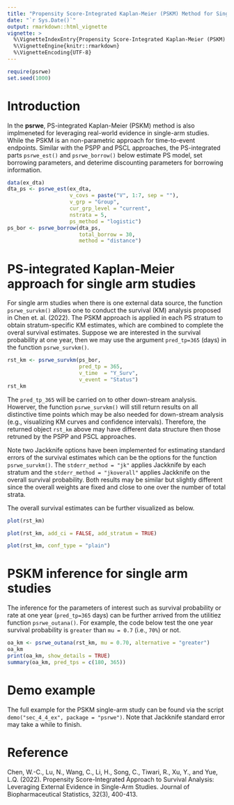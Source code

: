 ```yaml
---
title: "Propensity Score-Integrated Kaplan-Meier (PSKM) Method for Single-Arm Studies"
date: "`r Sys.Date()`"
output: rmarkdown::html_vignette
vignette: >
  %\VignetteIndexEntry{Propensity Score-Integrated Kaplan-Meier (PSKM) Method for Single-Arm Studies}
  %\VignetteEngine{knitr::rmarkdown}
  %\VignetteEncoding{UTF-8}
---
```



```r
require(psrwe)
set.seed(1000)
```

# Introduction

In the **psrwe**, PS-integrated Kaplan-Meier (PSKM) method is also
implmeneted for leveraging real-world evidence in single-arm studies.
While the PSKM is an non-parametric approach for time-to-event endpoints.
Similar with the PSPP and PSCL approaches,
the PS-integrated parts `psrwe_est()` and `psrwe_borrow()`
below estimate PS model, set borrowing parameters, and deterime
discounting parameters for borrowing information.

```r
data(ex_dta)
dta_ps <- psrwe_est(ex_dta,
                    v_covs = paste("V", 1:7, sep = ""),
                    v_grp = "Group",
                    cur_grp_level = "current",
                    nstrata = 5,
                    ps_method = "logistic")
ps_bor <- psrwe_borrow(dta_ps,
                       total_borrow = 30,
                       method = "distance")
```

# PS-integrated Kaplan-Meier approach for single arm studies

For single arm studies when there is one external data source, the function
`psrwe_survkm()` allows one to conduct the survival (KM) analysis proposed in
Chen et. al. (2022).
The PSKM approach is applied in each PS stratum to obtain stratum-specific
KM estimates, which are combined to complete the overal survival estimates.
Suppose we are interested in the survival probability at one year, then
we may use the argument `pred_tp=365` (days) in the function
`psrwe_survkm()`.

```r
rst_km <- psrwe_survkm(ps_bor,
                       pred_tp = 365,
                       v_time  = "Y_Surv",
                       v_event = "Status")
rst_km
```

The `pred_tp_365` will be carried on to other down-stream analysis.
Howerver, the function `psrwe_survkm()` will still return results on
all distinctive time points which may be also needed for down-stream analysis
(e.g., visualizing KM curves and confidence intervals).
Therefore, the returned object `rst_km` above may have different
data structure then those retruned by the PSPP and PSCL approaches.

Note two Jackknife options have been implemented for estimating standard
errors of the survival estimates which can be the options for the
function `psrwe_survkm()`.
The `stderr_method = "jk"` applies Jackknife by each stratum and
the `stderr_method = "jkoverall"` applies Jackknife on the overall
survival probability.
Both results may be similar but slightly different
since the overall weights are fixed and close to one over the
number of total strata.

The overall survival estimates can be further visualized as below.

```r
plot(rst_km)
```

```r
plot(rst_km, add_ci = FALSE, add_stratum = TRUE)
```

```r
plot(rst_km, conf_type = "plain")
```

# PSKM inference for single arm studies

The inference for the parameters of interest such as survival
probability or rate at one year (`pred_tp=365` days) can be
further arrived from the utilitiez function `psrwe_outana()`.
For example, the code below test the one year survival probability
is `greater` than `mu = 0.7` (i.e., `70%`) or not.

```r
oa_km <- psrwe_outana(rst_km, mu = 0.70, alternative = "greater")
oa_km
print(oa_km, show_details = TRUE)
summary(oa_km, pred_tps = c(180, 365))
```

# Demo example

The full example for the PSKM single-arm study can be found via
the script `demo("sec_4_4_ex", package = "psrwe")`.
Note that Jackknife standard error may take a while to finish.


# Reference

Chen, W.-C., Lu, N., Wang, C., Li, H., Song, C., Tiwari, R., Xu, Y., and
Yue, L.Q. (2022).
Propensity Score-Integrated Approach to Survival Analysis: Leveraging External
Evidence in Single-Arm Studies.
Journal of Biopharmaceutical Statistics, 32(3), 400-413.

